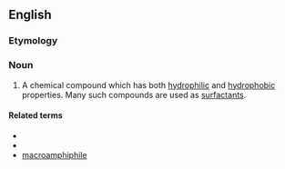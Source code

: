 ==English==
{{wikipedia}}

===Etymology===
{{confix|en|amphi|phile}}

===Noun===
{{en-noun}}

# {{lb|en|chemistry}} A chemical compound which has both [[hydrophilic]] and [[hydrophobic]] properties. Many such compounds are used as [[surfactant]]s.

====Related terms====
* {{l|en|amphiphilic}}
* {{l|en|amphipathic}}
* [[macroamphiphile]]